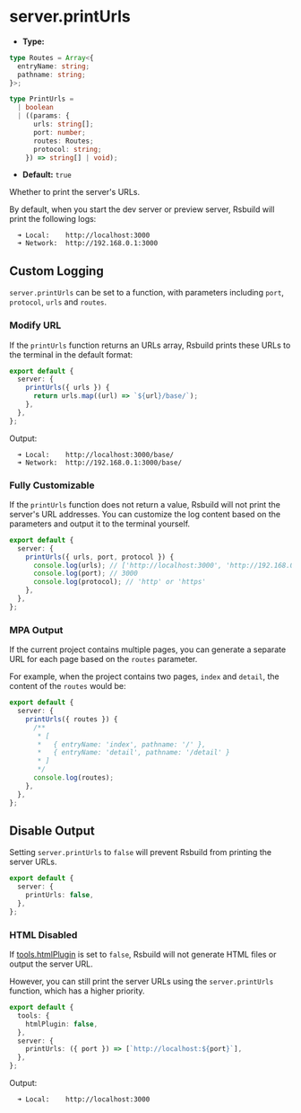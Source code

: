 # server.printUrls

- **Type:**

```ts
type Routes = Array<{
  entryName: string;
  pathname: string;
}>;

type PrintUrls =
  | boolean
  | ((params: {
      urls: string[];
      port: number;
      routes: Routes;
      protocol: string;
    }) => string[] | void);
```

- **Default:** `true`

Whether to print the server's URLs.

By default, when you start the dev server or preview server, Rsbuild will print the following logs:

```
  ➜ Local:    http://localhost:3000
  ➜ Network:  http://192.168.0.1:3000
```

## Custom Logging

`server.printUrls` can be set to a function, with parameters including `port`, `protocol`, `urls` and `routes`.

### Modify URL

If the `printUrls` function returns an URLs array, Rsbuild prints these URLs to the terminal in the default format:

```ts title="rsbuild.config.ts"
export default {
  server: {
    printUrls({ urls }) {
      return urls.map((url) => `${url}/base/`);
    },
  },
};
```

Output:

```
  ➜ Local:    http://localhost:3000/base/
  ➜ Network:  http://192.168.0.1:3000/base/
```

### Fully Customizable

If the `printUrls` function does not return a value, Rsbuild will not print the server's URL addresses. You can customize the log content based on the parameters and output it to the terminal yourself.

```ts title="rsbuild.config.ts"
export default {
  server: {
    printUrls({ urls, port, protocol }) {
      console.log(urls); // ['http://localhost:3000', 'http://192.168.0.1:3000']
      console.log(port); // 3000
      console.log(protocol); // 'http' or 'https'
    },
  },
};
```

### MPA Output

If the current project contains multiple pages, you can generate a separate URL for each page based on the `routes` parameter.

For example, when the project contains two pages, `index` and `detail`, the content of the `routes` would be:

```ts title="rsbuild.config.ts"
export default {
  server: {
    printUrls({ routes }) {
      /**
       * [
       *   { entryName: 'index', pathname: '/' },
       *   { entryName: 'detail', pathname: '/detail' }
       * ]
       */
      console.log(routes);
    },
  },
};
```

## Disable Output

Setting `server.printUrls` to `false` will prevent Rsbuild from printing the server URLs.

```ts title="rsbuild.config.ts"
export default {
  server: {
    printUrls: false,
  },
};
```

### HTML Disabled

If [tools.htmlPlugin](/config/tools/html-plugin) is set to `false`, Rsbuild will not generate HTML files or output the server URL.

However, you can still print the server URLs using the `server.printUrls` function, which has a higher priority.

```ts title="rsbuild.config.ts"
export default {
  tools: {
    htmlPlugin: false,
  },
  server: {
    printUrls: ({ port }) => [`http://localhost:${port}`],
  },
};
```

Output:

```
  ➜ Local:    http://localhost:3000
```
